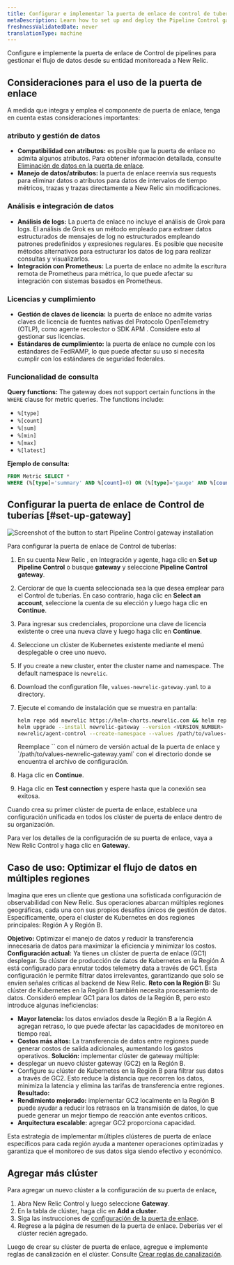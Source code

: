 ```yaml
---
title: Configurar e implementar la puerta de enlace de control de tuberías
metaDescription: Learn how to set up and deploy the Pipeline Control gateway to manage the flow of data from your monitored entities to New Relic.
freshnessValidatedDate: never
translationType: machine
---
```


Configure e implemente la puerta de enlace de Control de pipelines para gestionar el flujo de datos desde su entidad monitoreada a New Relic.

## Consideraciones para el uso de la puerta de enlace

A medida que integra y emplea el componente de puerta de enlace, tenga en cuenta estas consideraciones importantes:

### atributo y gestión de datos

* **Compatibilidad con atributos:** es posible que la puerta de enlace no admita algunos atributos. Para obtener información detallada, consulte [Eliminación de datos en la puerta de enlace](/docs/new-relic-control/pipeline-control/data-dropping-gateway).
* **Manejo de datos/atributos:** la puerta de enlace reenvía sus requests para eliminar datos o atributos para datos de intervalos de tiempo métricos, trazas y trazas directamente a New Relic sin modificaciones.

### Análisis e integración de datos

* **Análisis de logs:** La puerta de enlace no incluye el análisis de Grok para logs. El análisis de Grok es un método empleado para extraer datos estructurados de mensajes de log no estructurados empleando patrones predefinidos y expresiones regulares. Es posible que necesite métodos alternativos para estructurar los datos de log para realizar consultas y visualizarlos.
* **Integración con Prometheus:** La puerta de enlace no admite la escritura remota de Prometheus para métrica, lo que puede afectar su integración con sistemas basados en Prometheus.

### Licencias y cumplimiento

* **Gestión de claves de licencia:** la puerta de enlace no admite varias claves de licencia de fuentes nativas del Protocolo OpenTelemetry (OTLP), como agente recolector o SDK APM . Considere esto al gestionar sus licencias.
* **Estándares de cumplimiento:** la puerta de enlace no cumple con los estándares de FedRAMP, lo que puede afectar su uso si necesita cumplir con los estándares de seguridad federales.

### Funcionalidad de consulta

**Query functions:** The gateway does not support certain functions in the `WHERE` clause for metric queries. The functions include:

* `%[type]`
* `%[count]`
* `%[sum]`
* `%[min]`
* `%[max]`
* `%[latest]`

**Ejemplo de consulta:**

```sql
FROM Metric SELECT *
WHERE (%[type]='summary' AND %[count]=0) OR (%[type]='gauge' AND %[count]=1 AND %[latest]=0)
```

## Configurar la puerta de enlace de Control de tuberías [#set-up-gateway]

<img title="Install gateway" alt="Screenshot of the button to start Pipeline Control gateway installation" src="/images/install-pipeline-control.webp" />

Para configurar la puerta de enlace de Control de tuberías:

1. En su cuenta New Relic , en Integración y agente, haga clic en **Set up Pipeline Control** o busque **gateway** y seleccione **Pipeline Control gateway**.

2. Cerciorar de que la cuenta seleccionada sea la que desea emplear para el Control de tuberías. En caso contrario, haga clic en **Select an account**, seleccione la cuenta de su elección y luego haga clic en **Continue**.

3. Para ingresar sus credenciales, proporcione una clave de licencia existente o cree una nueva clave y luego haga clic en **Continue**.

4. Seleccione un clúster de Kubernetes existente mediante el menú desplegable o cree uno nuevo.

5. If you create a new cluster, enter the cluster name and namespace. The default namespace is `newrelic`.

6. Download the configuration file, `values-newrelic-gateway.yaml` to a directory.

7. Ejecute el comando de instalación que se muestra en pantalla:

   ```bash
   helm repo add newrelic https://helm-charts.newrelic.com && helm repo update && \
   helm upgrade --install newrelic-gateway --version <VERSION_NUMBER> -n newrelic \
   newrelic/agent-control --create-namespace --values /path/to/values-newrelic-gateway.yaml --devel
   ```

   <Callout variant="tip">
     Reemplace `<VERSION_NUMBER>` con el número de versión actual de la puerta de enlace y `/path/to/values-newrelic-gateway.yaml` con el directorio donde se encuentra el archivo de configuración.
   </Callout>

8. Haga clic en **Continue**.

9. Haga clic en **Test connection** y espere hasta que la conexión sea exitosa.

Cuando crea su primer clúster de puerta de enlace, establece una configuración unificada en todos los clúster de puerta de enlace dentro de su organización.

Para ver los detalles de la configuración de su puerta de enlace, vaya a New Relic Control y haga clic en **Gateway**.

## Caso de uso: Optimizar el flujo de datos en múltiples regiones

Imagina que eres un cliente que gestiona una sofisticada configuración de observabilidad con New Relic. Sus operaciones abarcan múltiples regiones geográficas, cada una con sus propios desafíos únicos de gestión de datos. Específicamente, opera el clúster de Kubernetes en dos regiones principales: Región A y Región B.

**Objetivo:** Optimizar el manejo de datos y reducir la transferencia innecesaria de datos para maximizar la eficiencia y minimizar los costos. **Configuración actual:** Ya tienes un clúster de puerta de enlace (GC1) desplegar. Su clúster de producción de datos de Kubernetes en la Región A está configurado para enrutar todos telemetry data a través de GC1. Esta configuración le permite filtrar datos irrelevantes, garantizando que solo se envíen señales críticas al backend de New Relic. **Reto con la Región B:** Su clúster de Kubernetes en la Región B también necesita procesamiento de datos. Consideró emplear GC1 para los datos de la Región B, pero esto introduce algunas ineficiencias:

* **Mayor latencia:** los datos enviados desde la Región B a la Región A agregan retraso, lo que puede afectar las capacidades de monitoreo en tiempo real.
* **Costos más altos:** La transferencia de datos entre regiones puede generar costos de salida adicionales, aumentando los gastos operativos. **Solución:** implementar clúster de gateway múltiple:
* desplegar un nuevo clúster gateway (GC2) en la Región B.
* Configure su clúster de Kubernetes en la Región B para filtrar sus datos a través de GC2. Esto reduce la distancia que recorren los datos, minimiza la latencia y elimina las tarifas de transferencia entre regiones. **Resultado:**
* **Rendimiento mejorado:** implementar GC2 localmente en la Región B puede ayudar a reducir los retrasos en la transmisión de datos, lo que puede generar un mejor tiempo de reacción ante eventos críticos.
* **Arquitectura escalable:** agregar GC2 proporciona capacidad.

Esta estrategia de implementar múltiples clústeres de puerta de enlace específicos para cada región ayuda a mantener operaciones optimizadas y garantiza que el monitoreo de sus datos siga siendo efectivo y económico.

## Agregar más clúster

Para agregar un nuevo clúster a la configuración de su puerta de enlace,

1. Abra New Relic Control y luego seleccione **Gateway**.
2. En la tabla de clúster, haga clic en **Add a cluster**.
3. Siga las instrucciones de [configuración de la puerta de enlace](/docs/new-relic-control/pipeline-control/set-up-and-deploy-pipeline-control#set-up-gateway).
4. Regrese a la página de resumen de la puerta de enlace. Deberías ver el clúster recién agregado.

Luego de crear su clúster de puerta de enlace, agregue e implemente reglas de canalización en el clúster. Consulte [Crear reglas de canalización](/docs/new-relic-control/pipeline-control/create-pipeline-rules).
